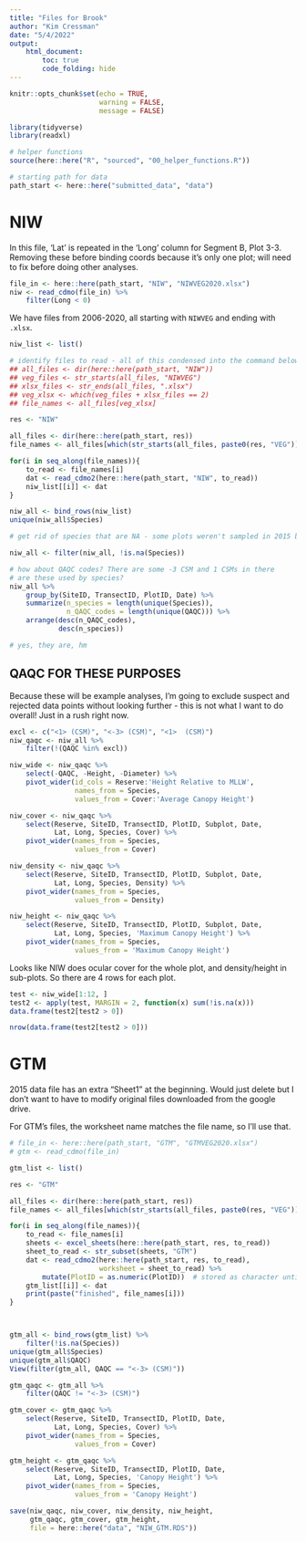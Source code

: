 ```yaml
---
title: "Files for Brook"
author: "Kim Cressman"
date: "5/4/2022"
output: 
    html_document:
        toc: true
        code_folding: hide
---
```


```r
knitr::opts_chunk$set(echo = TRUE,
                      warning = FALSE,
                      message = FALSE)
```

```r
library(tidyverse)
library(readxl)

# helper functions
source(here::here("R", "sourced", "00_helper_functions.R"))

# starting path for data
path_start <- here::here("submitted_data", "data")
```

# NIW  

In this file, 'Lat' is repeated in the 'Long' column for Segment B, Plot 3-3. Removing these before binding coords because it's only one plot; will need to fix before doing other analyses.  

```r
file_in <- here::here(path_start, "NIW", "NIWVEG2020.xlsx")
niw <- read_cdmo(file_in) %>% 
    filter(Long < 0)
```


We have files from 2006-2020, all starting with `NIWVEG` and ending with `.xlsx`.  

```r
niw_list <- list()

# identify files to read - all of this condensed into the command below
## all_files <- dir(here::here(path_start, "NIW"))
## veg_files <- str_starts(all_files, "NIWVEG")
## xlsx_files <- str_ends(all_files, ".xlsx")
## veg_xlsx <- which(veg_files + xlsx_files == 2)
## file_names <- all_files[veg_xlsx]

res <- "NIW"

all_files <- dir(here::here(path_start, res))
file_names <- all_files[which(str_starts(all_files, paste0(res, "VEG")) + str_ends(all_files, ".xlsx") == 2)]

for(i in seq_along(file_names)){
    to_read <- file_names[i]
    dat <- read_cdmo2(here::here(path_start, "NIW", to_read))
    niw_list[[i]] <- dat
}

niw_all <- bind_rows(niw_list)
unique(niw_all$Species)

# get rid of species that are NA - some plots weren't sampled in 2015 because of boardwalk damage, so rows are there and there's a QAQC flag/code of -2 CSM (giving that explanation)  

niw_all <- filter(niw_all, !is.na(Species))

# how about QAQC codes? There are some -3 CSM and 1 CSMs in there
# are these used by species?
niw_all %>% 
    group_by(SiteID, TransectID, PlotID, Date) %>% 
    summarize(n_species = length(unique(Species)),
              n_QAQC_codes = length(unique(QAQC))) %>% 
    arrange(desc(n_QAQC_codes),
            desc(n_species))

# yes, they are, hm  
```

## QAQC FOR THESE PURPOSES  

Because these will be example analyses, I'm going to exclude suspect and rejected data points without looking further - this is not what I want to do overall! Just in a rush right now.  

```r
excl <- c("<1> (CSM)", "<-3> (CSM)", "<1>  (CSM)")
niw_qaqc <- niw_all %>% 
    filter(!(QAQC %in% excl))

niw_wide <- niw_qaqc %>% 
    select(-QAQC, -Height, -Diameter) %>% 
    pivot_wider(id_cols = Reserve:'Height Relative to MLLW',
                names_from = Species,
                values_from = Cover:'Average Canopy Height')

niw_cover <- niw_qaqc %>% 
    select(Reserve, SiteID, TransectID, PlotID, Subplot, Date,
           Lat, Long, Species, Cover) %>% 
    pivot_wider(names_from = Species,
                values_from = Cover)

niw_density <- niw_qaqc %>% 
    select(Reserve, SiteID, TransectID, PlotID, Subplot, Date,
           Lat, Long, Species, Density) %>% 
    pivot_wider(names_from = Species,
                values_from = Density)

niw_height <- niw_qaqc %>% 
    select(Reserve, SiteID, TransectID, PlotID, Subplot, Date,
           Lat, Long, Species, 'Maximum Canopy Height') %>% 
    pivot_wider(names_from = Species,
                values_from = 'Maximum Canopy Height')
```

Looks like NIW does ocular cover for the whole plot, and density/height in sub-plots. So there are 4 rows for each plot.  

```r
test <- niw_wide[1:12, ]
test2 <- apply(test, MARGIN = 2, function(x) sum(!is.na(x)))
data.frame(test2[test2 > 0])

nrow(data.frame(test2[test2 > 0]))
```



# GTM  

2015 data file has an extra "Sheet1" at the beginning. Would just delete but I don't want to have to modify original files downloaded from the google drive.  

For GTM's files, the worksheet name matches the file name, so I'll use that.  

```r
# file_in <- here::here(path_start, "GTM", "GTMVEG2020.xlsx")
# gtm <- read_cdmo(file_in)
```

```r
gtm_list <- list()

res <- "GTM"

all_files <- dir(here::here(path_start, res))
file_names <- all_files[which(str_starts(all_files, paste0(res, "VEG")) + str_ends(all_files, ".xlsx") == 2)]

for(i in seq_along(file_names)){
    to_read <- file_names[i]
    sheets <- excel_sheets(here::here(path_start, res, to_read))
    sheet_to_read <- str_subset(sheets, "GTM")
    dat <- read_cdmo2(here::here(path_start, res, to_read),
                      worksheet = sheet_to_read) %>% 
        mutate(PlotID = as.numeric(PlotID))  # stored as character until 2020
    gtm_list[[i]] <- dat
    print(paste("finished", file_names[i]))
}



gtm_all <- bind_rows(gtm_list) %>% 
    filter(!is.na(Species))
unique(gtm_all$Species)
unique(gtm_all$QAQC)
View(filter(gtm_all, QAQC == "<-3> (CSM)"))

gtm_qaqc <- gtm_all %>% 
    filter(QAQC != "<-3> (CSM)")

gtm_cover <- gtm_qaqc %>% 
    select(Reserve, SiteID, TransectID, PlotID, Date,
           Lat, Long, Species, Cover) %>% 
    pivot_wider(names_from = Species,
                values_from = Cover)

gtm_height <- gtm_qaqc %>% 
    select(Reserve, SiteID, TransectID, PlotID, Date,
           Lat, Long, Species, 'Canopy Height') %>% 
    pivot_wider(names_from = Species,
                values_from = 'Canopy Height')

```


```r
save(niw_qaqc, niw_cover, niw_density, niw_height,
     gtm_qaqc, gtm_cover, gtm_height,
     file = here::here("data", "NIW_GTM.RDS"))
```

